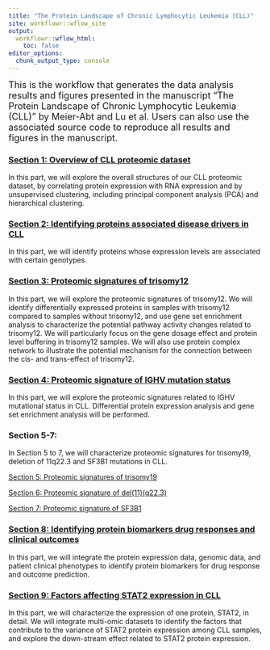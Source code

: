 ```yaml
---
title: "The Protein Landscape of Chronic Lymphocytic Leukemia (CLL)"
site: workflowr::wflow_site
output:
  workflowr::wflow_html:
    toc: false
editor_options:
  chunk_output_type: console
---
```


<font size="4">This is the workflow that generates the data analysis results and figures presented in the manuscript "The Protein Landscape of Chronic Lymphocytic Leukemia (CLL)" by Meier-Abt and Lu et al. Users can also use the associated source code to reproduce all results and figures in the manuscript.</font> 


### [Section 1: Overview of CLL proteomic dataset](./manuscript_S1_Overview.html)  
In this part, we will explore the overall structures of our CLL proteomic dataset, by correlating protein expression with RNA expression and by unsupervised clustering, including principal component analysis (PCA) and hierarchical clustering.

### [Section 2: Identifying proteins associated disease drivers in CLL](./manuscript_S2_genomicAssociation.html)  
In this part, we will identify proteins whose expression levels are associated with certain genotypes.


### [Section 3: Proteomic signatures of trisomy12](./manuscript_S3_trisomy12.html) 
In this part, we will explore the proteomic signatures of trisomy12. We will identify differentially expressed proteins in samples with trisomy12 compared to samples without trisomy12, and use gene set enrichment analysis to characterize the potential pathway activity changes related to trisomy12. We will particularly focus on the gene dosage effect and protein level buffering in trisomy12 samples. We will also use protein complex network to illustrate the potential mechanism for the connection between the cis- and trans-effect of trisomy12. 

### [Section 4: Proteomic signature of IGHV mutation status](./manuscript_S4_IGHV.html) 
In this part, we will explore the proteomic signatures related to IGHV mutational status in CLL. Differential protein expression analysis and gene set enrichment analysis will be performed. 


### Section 5-7: 
In Section 5 to 7, we will characterize proteomic signatures for trisomy19, deletion of 11q22.3 and SF3B1 mutations in CLL.   

[Section 5: Proteomic signatures of trisomy19](./manuscript_S5_trisomy19.html)   

[Section 6: Proteomic signature of del(11)(q22.3)](./manuscript_S6_del11q.html)    

[Section 7: Proteomic signature of SF3B1](./manuscript_S7_SF3B1.html)    



### [Section 8: Identifying protein biomarkers drug responses and clinical outcomes](./manuscript_S8_drugResponse_Outcomes.html)  
In this part, we will integrate the protein expression data, genomic data, and patient clinical phenotypes to identify protein biomarkers for drug response and outcome prediction. 


### [Section 9: Factors affecting STAT2 expression in CLL](./manuscript_S9_STAT2.html)  
In this part, we will characterize the expression of one protein, STAT2, in detail. We will integrate multi-omic datasets to identify the factors that contribute to the variance of STAT2 protein expression among CLL samples, and explore the down-stream effect related to STAT2 protein expression. 
